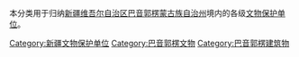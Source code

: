 本分类用于归纳[[新疆维吾尔自治区|新疆维吾尔自治区]][[巴音郭楞蒙古族自治州|巴音郭楞蒙古族自治州]]境内的各级[[文物保护单位|文物保护单位]]。

[[Category:新疆文物保护单位|Category:新疆文物保护单位]]
[[Category:巴音郭楞文物|Category:巴音郭楞文物]]
[[Category:巴音郭楞建筑物|Category:巴音郭楞建筑物]]